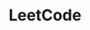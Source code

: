 ---
title:  LeetCode
seoTitle: LeetCode Interviews Are Used To Screen Out Slaves From Free Thinkers
summary: Here's the sad truth about LeetCode interviews
isReleased: true
isSequel: false
lastModDate: 2023-03-13T09:15:00-0401
firstModDate:  2023-03-13T09:15:00-0401
minutesToRead: 3
tags:
  - 'leetcode'
  - 'interviews'
  - 'hiring'
---